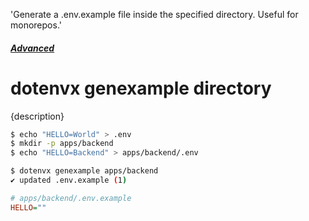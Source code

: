   'Generate a .env.example file inside the specified directory. Useful for monorepos.'

##### [Advanced](/docs/advanced)
# dotenvx genexample directory

<p className="lead">{description}</p>

```sh
$ echo "HELLO=World" > .env
$ mkdir -p apps/backend
$ echo "HELLO=Backend" > apps/backend/.env

$ dotenvx genexample apps/backend
✔ updated .env.example (1)
```

```ini {{ title: "apps/backend/.env.example" }}
# apps/backend/.env.example
HELLO=""
```
